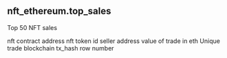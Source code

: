 ## nft_ethereum.top_sales 
Top 50 NFT sales


<ParamField path="nft_contract_address">
nft contract address
</ParamField>
<ParamField path="nft_token_id">
nft token id
</ParamField>
<ParamField path="seller">
seller address
</ParamField>
<ParamField path="price">
value of trade in eth
</ParamField>
<ParamField path="tx_hash">
Unique trade blockchain tx_hash
</ParamField>
<ParamField path="rn">
row number
</ParamField>
